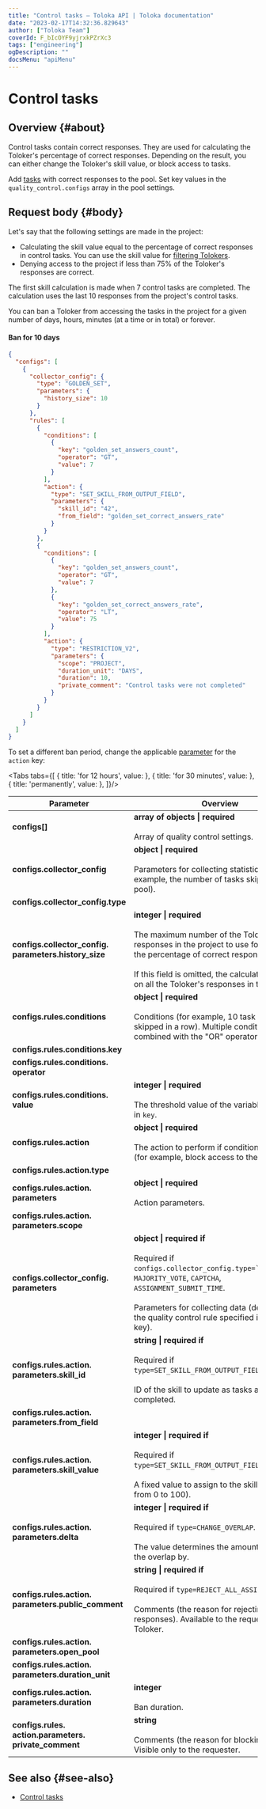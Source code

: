 ```yaml
---
title: "Control tasks — Toloka API | Toloka documentation"
date: "2023-02-17T14:32:36.829643"
author: ["Toloka Team"]
coverId: F_bIcOYF9yjrxkPZrXc3
tags: ["engineering"]
ogDescription: ""
docsMenu: "apiMenu"
---
```



# Control tasks

## Overview {#about}

Control tasks contain correct responses. They are used for calculating the Toloker's percentage of correct responses. Depending on the result, you can either change the Toloker's skill value, or block access to tasks.

Add [tasks](/docs-new/api/task-suite) with correct responses to the pool. Set key values in the `quality_control.configs` array in the pool settings.

## Request body {#body}

Let's say that the following settings are made in the project:

- Calculating the skill value equal to the percentage of correct responses in control tasks. You can use the skill value for [filtering Tolokers](/docs-new/api/filter-skill).
- Denying access to the project if less than 75% of the Toloker's responses are correct.

The first skill calculation is made when 7 control tasks are completed. The calculation uses the last 10 responses from the project's control tasks.

You can ban a Toloker from accessing the tasks in the project for a given number of days, hours, minutes (at a time or in total) or forever.

#### Ban for 10 days

```json
{
  "configs": [
    {
      "collector_config": {
        "type": "GOLDEN_SET",
        "parameters": {
          "history_size": 10
        }
      },
      "rules": [
        {
          "conditions": [
            {
              "key": "golden_set_answers_count",
              "operator": "GT",
              "value": 7
            }
          ],
          "action": {
            "type": "SET_SKILL_FROM_OUTPUT_FIELD",
            "parameters": {
              "skill_id": "42",
              "from_field": "golden_set_correct_answers_rate"
            }
          }
        },
        {
          "conditions": [
            {
              "key": "golden_set_answers_count",
              "operator": "GT",
              "value": 7
            },
            {
              "key": "golden_set_correct_answers_rate",
              "operator": "LT",
              "value": 75
            }
          ],
          "action": {
            "type": "RESTRICTION_V2",
            "parameters": {
              "scope": "PROJECT",
              "duration_unit": "DAYS",
              "duration": 10,
              "private_comment": "Control tasks were not completed"
            }
          }
        }
      ]
    }
  ]
}
```

To set a different ban period, change the applicable [parameter](#configs-rules-action-parameters-duration) for the `action` key:

<Tabs tabs={[
  { title: 'for 12 hours', value: <GoldensetList1/> },
  { title: 'for 30 minutes', value: <GoldensetList2/> },
  { title: 'permanently', value: <GoldensetList3/> },
]}/>

Parameter | Overview
----- | -----
**configs[]** | **array of objects \| required**<br/><br/>Array of quality control settings.
**configs.collector_config** | **object \| required**<br/><br/>Parameters for collecting statistics (for example, the number of tasks skipped in the pool).
**configs.collector_config.type** | <GoldensetTable1/>
**configs.collector_config. parameters.history_size** | **integer \| required**<br/><br/>The maximum number of the Toloker's recent responses in the project to use for calculating the percentage of correct responses.<br/><br/>If this field is omitted, the calculation is based on all the Toloker's responses in the pool.
**configs.rules.conditions** | **object \| required**<br/><br/>Conditions (for example, 10 task suites skipped in a row). Multiple conditions are combined with the "OR" operator.
**configs.rules.conditions.key** | <GoldensetTable2/>
**configs.rules.conditions. operator** | <GoldensetTable3/>
**configs.rules.conditions. value** | **integer \| required**<br/><br/>The threshold value of the variable specified in `key`.
**configs.rules.action** | **object \| required**<br/><br/>The action to perform if conditions are met (for example, block access to the project).
**configs.rules.action.type** | <GoldensetTable4/>
**configs.rules.action. parameters** | **object \| required**<br/><br/>Action parameters.
**configs.rules.action. parameters.scope** | <GoldensetTable5/>
**configs.collector_config. parameters** | **object \| required if**<br/><br/>Required if `configs.collector_config.type=``GOLDEN_SET`, `MAJORITY_VOTE`, `CAPTCHA`, `ASSIGNMENT_SUBMIT_TIME`.<br/><br/>Parameters for collecting data (depends on the quality control rule specified in the `type` key).
**configs.rules.action. parameters.skill_id** | **string \| required if**<br/><br/>Required if `type=SET_SKILL_FROM_OUTPUT_FIELD`.<br/><br/>ID of the skill to update as tasks are completed.
**configs.rules.action. parameters.from_field** | <GoldensetTable6/>
**configs.rules.action. parameters.skill_value** | **integer \| required if**<br/><br/>Required if `type=SET_SKILL_FROM_OUTPUT_FIELD`.<br/><br/>A fixed value to assign to the skill (a number from 0 to 100).
**configs.rules.action. parameters.delta** | **integer \| required if**<br/><br/>Required if `type=CHANGE_OVERLAP`.<br/><br/>The value determines the amount to change the overlap by.
**configs.rules.action. parameters.public_comment** | **string \| required if**<br/><br/>Required if `type=REJECT_ALL_ASSIGNMENTS`.<br/><br/>Comments (the reason for rejecting responses). Available to the requester and the Toloker.
**configs.rules.action. parameters.open_pool** | <GoldensetTable7/>
**configs.rules.action. parameters.duration_unit** | <GoldensetTable8/>
**configs.rules.action. parameters.duration**  | **integer**<br/><br/>Ban duration.
**configs.rules. action.parameters. private_comment** | **string**<br/><br/>Comments (the reason for blocking access). Visible only to the requester.

## See also {#see-also}

- [Control tasks](/docs-new/guide/goldenset)

<ContactGuideSupport/>